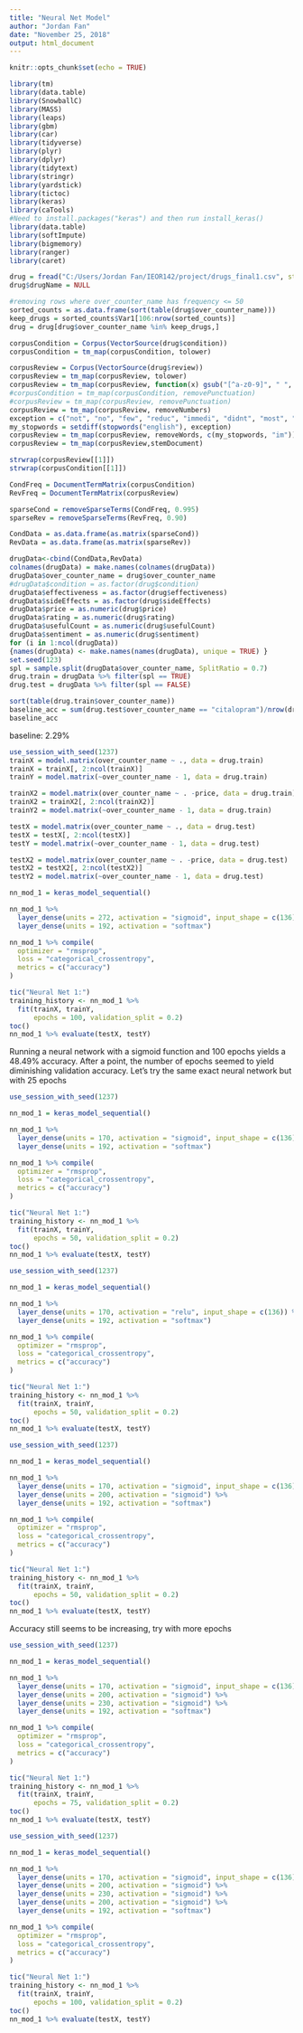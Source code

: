 ---
title: "Neural Net Model"
author: "Jordan Fan"
date: "November 25, 2018"
output: html_document
---

```{r setup, include=FALSE}
knitr::opts_chunk$set(echo = TRUE)
```


```{r}
library(tm)
library(data.table)
library(SnowballC)
library(MASS)
library(leaps)
library(gbm)
library(car)
library(tidyverse)
library(plyr)
library(dplyr)
library(tidytext)
library(stringr)
library(yardstick)
library(tictoc)
library(keras)
library(caTools)
#Need to install.packages("keras") and then run install_keras()
library(data.table)
library(softImpute)
library(bigmemory)
library(ranger)
library(caret)
```
```{r}
drug = fread("C:/Users/Jordan Fan/IEOR142/project/drugs_final1.csv", stringsAsFactors = FALSE, na.strings = c("", "NA"))
drug$drugName = NULL 
```

```{r}
#removing rows where over_counter_name has frequency <= 50 
sorted_counts = as.data.frame(sort(table(drug$over_counter_name)))
keep_drugs = sorted_counts$Var1[106:nrow(sorted_counts)] 
drug = drug[drug$over_counter_name %in% keep_drugs,]

```


```{r}
corpusCondition = Corpus(VectorSource(drug$condition))
corpusCondition = tm_map(corpusCondition, tolower)

corpusReview = Corpus(VectorSource(drug$review))
corpusReview = tm_map(corpusReview, tolower)
corpusReview = tm_map(corpusReview, function(x) gsub("[^a-z0-9]", " ", x))
#corpusCondition = tm_map(corpusCondition, removePunctuation)
#corpusReview = tm_map(corpusReview, removePunctuation)
corpusReview = tm_map(corpusReview, removeNumbers)
exception = c("not", "no", "few", "reduc", "immedi", "didnt", "most", "quick", "never", "littl", "well")
my_stopwords = setdiff(stopwords("english"), exception)
corpusReview = tm_map(corpusReview, removeWords, c(my_stopwords, "im"))
corpusReview = tm_map(corpusReview,stemDocument)

strwrap(corpusReview[[1]])
strwrap(corpusCondition[[1]])

CondFreq = DocumentTermMatrix(corpusCondition)
RevFreq = DocumentTermMatrix(corpusReview)

sparseCond = removeSparseTerms(CondFreq, 0.995)
sparseRev = removeSparseTerms(RevFreq, 0.90)

CondData = as.data.frame(as.matrix(sparseCond))
RevData = as.data.frame(as.matrix(sparseRev))

drugData<-cbind(CondData,RevData)
colnames(drugData) = make.names(colnames(drugData))
drugData$over_counter_name = drug$over_counter_name
#drugData$condition = as.factor(drug$condition)
drugData$effectiveness = as.factor(drug$effectiveness)
drugData$sideEffects = as.factor(drug$sideEffects)
drugData$price = as.numeric(drug$price)
drugData$rating = as.numeric(drug$rating)
drugData$usefulCount = as.numeric(drug$usefulCount)
drugData$sentiment = as.numeric(drug$sentiment)
for (i in 1:ncol(drugData))
{names(drugData) <- make.names(names(drugData), unique = TRUE) }
set.seed(123) 
spl = sample.split(drugData$over_counter_name, SplitRatio = 0.7)
drug.train = drugData %>% filter(spl == TRUE)
drug.test = drugData %>% filter(spl == FALSE)

```

```{r}
sort(table(drug.train$over_counter_name))
baseline_acc = sum(drug.test$over_counter_name == "citalopram")/nrow(drug.test)
baseline_acc
```
baseline: 2.29%  

```{r}
use_session_with_seed(1237)
trainX = model.matrix(over_counter_name ~ ., data = drug.train)
trainX = trainX[, 2:ncol(trainX)]
trainY = model.matrix(~over_counter_name - 1, data = drug.train)

trainX2 = model.matrix(over_counter_name ~ . -price, data = drug.train)
trainX2 = trainX2[, 2:ncol(trainX2)]
trainY2 = model.matrix(~over_counter_name - 1, data = drug.train)

testX = model.matrix(over_counter_name ~ ., data = drug.test)
testX = testX[, 2:ncol(testX)]
testY = model.matrix(~over_counter_name - 1, data = drug.test)

testX2 = model.matrix(over_counter_name ~ . -price, data = drug.test)
testX2 = testX2[, 2:ncol(testX2)]
testY2 = model.matrix(~over_counter_name - 1, data = drug.test)

nn_mod_1 = keras_model_sequential()

nn_mod_1 %>% 
  layer_dense(units = 272, activation = "sigmoid", input_shape = c(136)) %>%
  layer_dense(units = 192, activation = "softmax")

nn_mod_1 %>% compile(
  optimizer = "rmsprop",
  loss = "categorical_crossentropy",
  metrics = c("accuracy")
)

tic("Neural Net 1:") 
training_history <- nn_mod_1 %>% 
  fit(trainX, trainY, 
      epochs = 100, validation_split = 0.2)
toc()
nn_mod_1 %>% evaluate(testX, testY)

```
Running a neural network with a sigmoid function and 100 epochs yields a 48.49% accuracy. After a point, the number of epochs seemed to yield diminishing validation accuracy. Let's try the same exact neural network but with 25 epochs 

```{r}
use_session_with_seed(1237)

nn_mod_1 = keras_model_sequential()

nn_mod_1 %>% 
  layer_dense(units = 170, activation = "sigmoid", input_shape = c(136)) %>%
  layer_dense(units = 192, activation = "softmax")

nn_mod_1 %>% compile(
  optimizer = "rmsprop",
  loss = "categorical_crossentropy",
  metrics = c("accuracy")
)

tic("Neural Net 1:") 
training_history <- nn_mod_1 %>% 
  fit(trainX, trainY, 
      epochs = 50, validation_split = 0.2)
toc()
nn_mod_1 %>% evaluate(testX, testY)

```


```{r}
use_session_with_seed(1237)

nn_mod_1 = keras_model_sequential()

nn_mod_1 %>% 
  layer_dense(units = 170, activation = "relu", input_shape = c(136)) %>%
  layer_dense(units = 192, activation = "softmax")

nn_mod_1 %>% compile(
  optimizer = "rmsprop",
  loss = "categorical_crossentropy",
  metrics = c("accuracy")
)

tic("Neural Net 1:") 
training_history <- nn_mod_1 %>% 
  fit(trainX, trainY, 
      epochs = 50, validation_split = 0.2)
toc()
nn_mod_1 %>% evaluate(testX, testY)
```
```{r}
use_session_with_seed(1237)

nn_mod_1 = keras_model_sequential()

nn_mod_1 %>% 
  layer_dense(units = 170, activation = "sigmoid", input_shape = c(136)) %>%
  layer_dense(units = 200, activation = "sigmoid") %>%
  layer_dense(units = 192, activation = "softmax")

nn_mod_1 %>% compile(
  optimizer = "rmsprop",
  loss = "categorical_crossentropy",
  metrics = c("accuracy")
)

tic("Neural Net 1:") 
training_history <- nn_mod_1 %>% 
  fit(trainX, trainY, 
      epochs = 50, validation_split = 0.2)
toc()
nn_mod_1 %>% evaluate(testX, testY)

```
Accuracy still seems to be increasing, try with more epochs 

```{r}
use_session_with_seed(1237)

nn_mod_1 = keras_model_sequential()

nn_mod_1 %>% 
  layer_dense(units = 170, activation = "sigmoid", input_shape = c(136)) %>%
  layer_dense(units = 200, activation = "sigmoid") %>%
  layer_dense(units = 230, activation = "sigmoid") %>%
  layer_dense(units = 192, activation = "softmax")

nn_mod_1 %>% compile(
  optimizer = "rmsprop",
  loss = "categorical_crossentropy",
  metrics = c("accuracy")
)

tic("Neural Net 1:") 
training_history <- nn_mod_1 %>% 
  fit(trainX, trainY, 
      epochs = 75, validation_split = 0.2)
toc()
nn_mod_1 %>% evaluate(testX, testY)

```


```{r}
use_session_with_seed(1237)

nn_mod_1 = keras_model_sequential()

nn_mod_1 %>% 
  layer_dense(units = 170, activation = "sigmoid", input_shape = c(136)) %>%
  layer_dense(units = 200, activation = "sigmoid") %>%
  layer_dense(units = 230, activation = "sigmoid") %>%
  layer_dense(units = 200, activation = "sigmoid") %>%
  layer_dense(units = 192, activation = "softmax")

nn_mod_1 %>% compile(
  optimizer = "rmsprop",
  loss = "categorical_crossentropy",
  metrics = c("accuracy")
)

tic("Neural Net 1:") 
training_history <- nn_mod_1 %>% 
  fit(trainX, trainY, 
      epochs = 100, validation_split = 0.2)
toc()
nn_mod_1 %>% evaluate(testX, testY)

```

